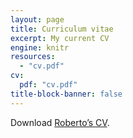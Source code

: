 ---
layout: page
title: Curriculum vitae
excerpt: My current CV
engine: knitr 
resources:
  - "cv.pdf"
cv:
  pdf: "cv.pdf"
title-block-banner: false
---


Download [Roberto's CV](../cv/cv.pdf). 

